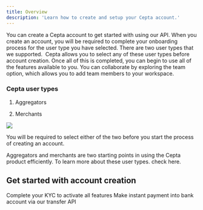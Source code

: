 ```yaml
---
title: Overview
description: 'Learn how to create and setup your Cepta account.'
---
```


You can create a Cepta account to get started with using our API. When you create an account, you will be required to complete your onboarding process for the user type you have selected. There are two user types that we supported. 
Cepta allows you to select any of these user types before account creation. Once all of this is completed, you can begin to use all of the features available to you. You can collaborate by exploring the team option, which allows you to add team members to your workspace. 

### Cepta user types

1. Aggregators

2. Merchants

<Frame caption="Sign up">
    <img src="/images/user-type.png" style={{ borderRadius: '0.5rem' }} loading="lazy" />
</Frame>

You will be required to select either of the two before you start the process of creating an account.

<Tip>
Aggregators and merchants are two starting points in using the Cepta product efficiently. To learn more about these user types. check here.
</Tip>

## Get started with account creation

<CardGroup cols={2}>
  <Card
    title="Activate your account"
    icon="pen-to-square"
    href="activate-your-account"
  >
    Complete your KYC to activate all features   
  </Card>
  <Card
    title="Send Money"
    icon="image"
    href="https://mintlify.com/docs/development"
  >
    Make instant payment into bank account via our transfer API
  </Card>
</CardGroup>
